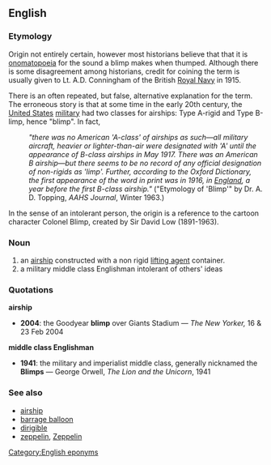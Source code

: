 {{rfc}}
==English==
===Etymology===
Origin not entirely certain, however most historians believe that that it is [[onomatopoeia]] for the sound a blimp makes when thumped.
Although there is some disagreement among historians, credit for coining the term is usually given to Lt. A.D. Conningham of the British [[Royal Navy]] in 1915.

There is an often repeated, but false, alternative explanation for the term. The erroneous story is that at some time in the early 20th century, the [[United States]] [[military]] had two classes for airships:  Type A-rigid and Type B-limp, hence "blimp". In fact, 

:''"there was no American 'A-class' of airships as such&mdash;all military aircraft, heavier or lighter-than-air were designated with 'A' until the appearance of B-class airships in May 1917.  There was an American B airship&mdash;but there seems to be no record of any official designation of non-rigids as 'limp'. Further, according to the Oxford Dictionary, the first appearance of the word in print was in 1916, in [[England]], a year before the first B-class airship."'' ("Etymology of 'Blimp'" by Dr. A. D. Topping, ''AAHS Journal'', Winter 1963.)

In the sense of an intolerant person, the origin is a reference to the cartoon character Colonel Blimp, created by Sir David Low (1891-1963).

===Noun===
{{wikipedia}}
#an [[airship]] constructed with a non rigid [[lifting agent]] container.
#a military middle class Englishman intolerant of others' ideas

===Quotations===
'''airship'''
*'''2004''': the Goodyear '''blimp''' over Giants Stadium &mdash; ''The New Yorker,'' 16 &amp; 23 Feb 2004

'''middle class Englishman'''
*'''1941''': the military and imperialist middle class, generally nicknamed the '''Blimps''' &mdash; George Orwell, ''The Lion and the Unicorn'', 1941

===See also===
*[[airship]]
*[[barrage balloon]]
*[[dirigible]]
*[[zeppelin]], [[Zeppelin]]

[[Category:English eponyms]]
